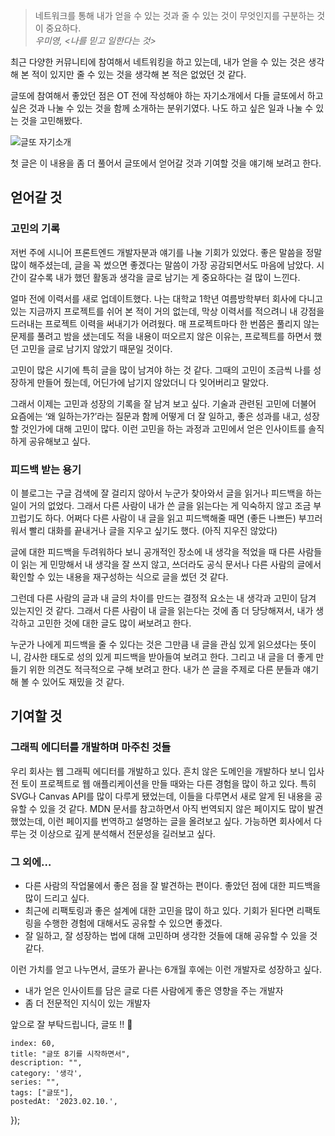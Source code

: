 
 > 네트워크를 통해 내가 얻을 수 있는 것과 줄 수 있는 것이 무엇인지를 구분하는 것이 중요하다. <br/>
    <i>우미영, \<나를 믿고 일한다는 것></i>


최근 다양한 커뮤니티에 참여해서 네트워킹을 하고 있는데, 내가 얻을 수 있는 것은 생각해 본 적이 있지만 줄 수 있는 것을 생각해 본 적은 없었던 것 같다.

글또에 참여해서 좋았던 점은 OT 전에 작성해야 하는 자기소개에서 다들 글또에서 하고 싶은 것과 나눌 수 있는 것을 함께 소개하는 분위기였다. 나도 하고 싶은 일과 나눌 수 있는 것을 고민해봤다.

![글또 자기소개](/image/60/img.png)

첫 글은 이 내용을 좀 더 풀어서 글또에서 얻어갈 것과 기여할 것을 얘기해 보려고 한다.

## 얻어갈 것

### 고민의 기록

저번 주에 시니어 프론트엔드 개발자분과 얘기를 나눌 기회가 있었다. 좋은 말씀을 정말 많이 해주셨는데, 글을 꼭 썼으면 좋겠다는 말씀이 가장 공감되면서도 마음에 남았다. 시간이 갈수록 내가 했던 활동과 생각을 글로 남기는 게 중요하다는 걸 많이 느낀다.

얼마 전에 이력서를 새로 업데이트했다. 나는 대학교 1학년 여름방학부터 회사에 다니고 있는 지금까지 프로젝트를 쉬어 본 적이 거의 없는데, 막상 이력서를 적으려니 내 강점을 드러내는 프로젝트 이력을 써내기가 어려웠다. 매 프로젝트마다 한 번쯤은 풀리지 않는 문제를 풀려고 밤을 샜는데도 적을 내용이 떠오르지 않은 이유는, 프로젝트를 하면서 했던 고민을 글로 남기지 않았기 때문일 것이다.

고민이 많은 시기에 특히 글을 많이 남겨야 하는 것 같다. 그때의 고민이 조금씩 나를 성장하게 만들어 줬는데, 어딘가에 남기지 않았더니 다 잊어버리고 말았다.

그래서 이제는 고민과 성장의 기록을 잘 남겨 보고 싶다. 기술과 관련된 고민에 더불어 요즘에는 ‘왜 일하는가?’라는 질문과 함께 어떻게 더 잘 일하고, 좋은 성과를 내고, 성장할 것인가에 대해 고민이 많다. 이런 고민을 하는 과정과 고민에서 얻은 인사이트를 솔직하게 공유해보고 싶다.

### 피드백 받는 용기

이 블로그는 구글 검색에 잘 걸리지 않아서 누군가 찾아와서 글을 읽거나 피드백을 하는 일이 거의 없었다. 그래서 다른 사람이 내가 쓴 글을 읽는다는 게 익숙하지 않고 조금 부끄럽기도 하다. 어쩌다 다른 사람이 내 글을 읽고 피드백해줄 때면 (좋든 나쁘든) 부끄러워서 빨리 대화를 끝내거나 글을 지우고 싶기도 했다. (아직 지우진 않았다)

글에 대한 피드백을 두려워하다 보니 공개적인 장소에 내 생각을 적었을 때 다른 사람들이 읽는 게 민망해서 내 생각을 잘 쓰지 않고, 쓰더라도 공식 문서나 다른 사람의 글에서 확인할 수 있는 내용을 재구성하는 식으로 글을 썼던 것 같다.

그런데 다른 사람의 글과 내 글의 차이를 만드는 결정적 요소는 내 생각과 고민이 담겨 있는지인 것 같다. 그래서 다른 사람이 내 글을 읽는다는 것에 좀 더 당당해져서, 내가 생각하고 고민한 것에 대한 글도 많이 써보려고 한다.

누군가 나에게 피드백을 줄 수 있다는 것은 그만큼 내 글을 관심 있게 읽으셨다는 뜻이니, 감사한 태도로 성의 있게 피드백을 받아들여 보려고 한다. 그리고 내 글을 더 좋게 만들기 위한 의견도 적극적으로 구해 보려고 한다. 내가 쓴 글을 주제로 다른 분들과 얘기해 볼 수 있어도 재밌을 것 같다.

## 기여할 것

### 그래픽 에디터를 개발하며 마주친 것들

우리 회사는 웹 그래픽 에디터를 개발하고 있다. 흔치 않은 도메인을 개발하다 보니 입사 전 토이 프로젝트로 웹 애플리케이션을 만들 때와는 다른 경험을 많이 하고 있다. 특히 SVG나 Canvas API를 많이 다루게 됐었는데, 이들을 다루면서 새로 알게 된 내용을 공유할 수 있을 것 같다. MDN 문서를 참고하면서 아직 번역되지 않은 페이지도 많이 발견했었는데, 이런 페이지를 번역하고 설명하는 글을 올려보고 싶다. 가능하면 회사에서 다루는 것 이상으로 깊게 분석해서 전문성을 길러보고 싶다.

### 그 외에…

- 다른 사람의 작업물에서 좋은 점을 잘 발견하는 편이다. 좋았던 점에 대한 피드백을 많이 드리고 싶다.
- 최근에 리팩토링과 좋은 설계에 대한 고민을 많이 하고 있다. 기회가 된다면 리팩토링을 수행한 경험에 대해서도 공유할 수 있으면 좋겠다.
- 잘 일하고, 잘 성장하는 법에 대해 고민하며 생각한 것들에 대해 공유할 수 있을 것 같다.

<WavyLine size="4" />

이런 가치를 얻고 나누면서, 글또가 끝나는 6개월 후에는 이런 개발자로 성장하고 싶다.

- 내가 얻은 인사이트를 담은 글로 다른 사람에게 좋은 영향을 주는 개발자
- 좀 더 전문적인 지식이 있는 개발자

앞으로 잘 부탁드립니다, 글또 !! 🙆

    index: 60,
    title: "글또 8기를 시작하면서",
    description: "",
    category: '생각',
    series: "",
    tags: ["글또"],
    postedAt: '2023.02.10.',
});
